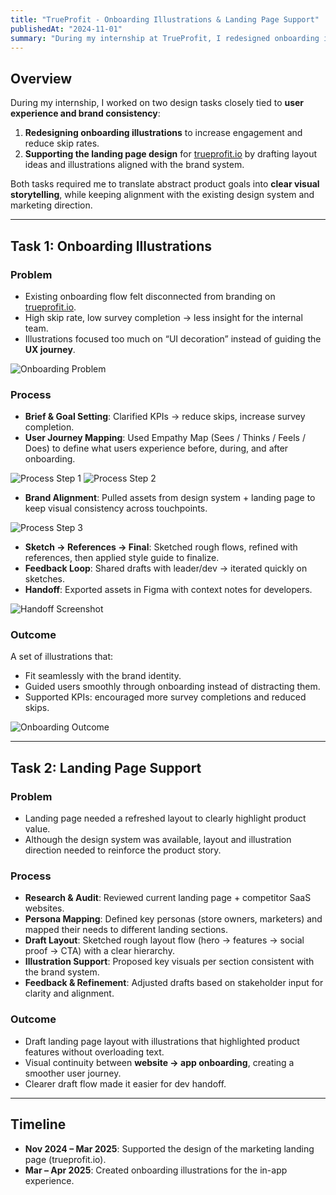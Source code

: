 ```yaml
---
title: "TrueProfit - Onboarding Illustrations & Landing Page Support"
publishedAt: "2024-11-01"
summary: "During my internship at TrueProfit, I redesigned onboarding illustrations to improve engagement and supported the landing page design with layout drafts and brand-aligned visuals."
---
```


## Overview  

During my internship, I worked on two design tasks closely tied to **user experience and brand consistency**:  

1. **Redesigning onboarding illustrations** to increase engagement and reduce skip rates.  
2. **Supporting the landing page design** for [trueprofit.io](https://trueprofit.io/) by drafting layout ideas and illustrations aligned with the brand system.  

Both tasks required me to translate abstract product goals into **clear visual storytelling**, while keeping alignment with the existing design system and marketing direction.  

---

## Task 1: Onboarding Illustrations  

### Problem  
- Existing onboarding flow felt disconnected from branding on [trueprofit.io](https://trueprofit.io/).  
- High skip rate, low survey completion → less insight for the internal team.  
- Illustrations focused too much on “UI decoration” instead of guiding the **UX journey**.  

![Onboarding Problem](https://res.cloudinary.com/dqtfjvkok/image/upload/v1758730723/01_xdfyoa.png)  

### Process  
- **Brief & Goal Setting**: Clarified KPIs → reduce skips, increase survey completion.  
- **User Journey Mapping**: Used Empathy Map (Sees / Thinks / Feels / Does) to define what users experience before, during, and after onboarding. 

![Process Step 1](https://res.cloudinary.com/dqtfjvkok/image/upload/v1758732412/04_sypjpi.png) 
![Process Step 2](https://res.cloudinary.com/dqtfjvkok/image/upload/v1758730723/03_diajt3.png) 

- **Brand Alignment**: Pulled assets from design system + landing page to keep visual consistency across touchpoints.

![Process Step 3](https://res.cloudinary.com/dqtfjvkok/image/upload/v1758730723/05_wo4zax.png)  

- **Sketch → References → Final**: Sketched rough flows, refined with references, then applied style guide to finalize.  
- **Feedback Loop**: Shared drafts with leader/dev → iterated quickly on sketches.  
- **Handoff**: Exported assets in Figma with context notes for developers.  

![Handoff Screenshot](https://res.cloudinary.com/dqtfjvkok/image/upload/v1758733263/Screenshot_212_bpptse.png)  

### Outcome  
A set of illustrations that:  
- Fit seamlessly with the brand identity.  
- Guided users smoothly through onboarding instead of distracting them.  
- Supported KPIs: encouraged more survey completions and reduced skips.  

![Onboarding Outcome](https://res.cloudinary.com/dqtfjvkok/image/upload/v1758730725/Frame_560_t1ebbr.png)  

---

## Task 2: Landing Page Support  

### Problem  
- Landing page needed a refreshed layout to clearly highlight product value.  
- Although the design system was available, layout and illustration direction needed to reinforce the product story.  

### Process  
- **Research & Audit**: Reviewed current landing page + competitor SaaS websites.  
- **Persona Mapping**: Defined key personas (store owners, marketers) and mapped their needs to different landing sections.  
- **Draft Layout**: Sketched rough layout flow (hero → features → social proof → CTA) with a clear hierarchy.  
- **Illustration Support**: Proposed key visuals per section consistent with the brand system.  
- **Feedback & Refinement**: Adjusted drafts based on stakeholder input for clarity and alignment.  

### Outcome  
- Draft landing page layout with illustrations that highlighted product features without overloading text.  
- Visual continuity between **website → app onboarding**, creating a smoother user journey.  
- Clearer draft flow made it easier for dev handoff.  

---

## Timeline  

- **Nov 2024 – Mar 2025**: Supported the design of the marketing landing page (trueprofit.io).  
- **Mar – Apr 2025**: Created onboarding illustrations for the in-app experience.  